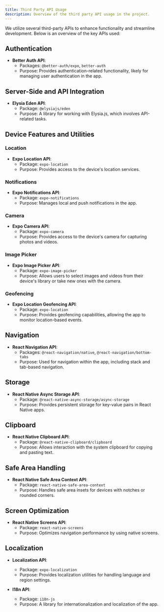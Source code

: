 ---
title: Third Party API Usage
description: Overview of the third party API usage in the project.
---

We utilize several third-party APIs to enhance functionality and streamline development. Below is an overview of the key APIs used:

## Authentication

- **Better Auth API**:
  - Packages: `@better-auth/expo`, `better-auth`
  - Purpose: Provides authentication-related functionality, likely for managing user authentication in the app.

## Server-Side and API Integration

- **Elysia Eden API**:
  - Package: `@elysiajs/eden`
  - Purpose: A library for working with Elysia.js, which involves API-related tasks.

## Device Features and Utilities

### Location

- **Expo Location API**:
  - Package: `expo-location`
  - Purpose: Provides access to the device's location services.

### Notifications

- **Expo Notifications API**:
  - Package: `expo-notifications`
  - Purpose: Manages local and push notifications in the app.

### Camera

- **Expo Camera API**:
  - Package: `expo-camera`
  - Purpose: Provides access to the device's camera for capturing photos and videos.

### Image Picker

- **Expo Image Picker API**:
  - Package: `expo-image-picker`
  - Purpose: Allows users to select images and videos from their device's library or take new ones with the camera.

### Geofencing

- **Expo Location Geofencing API**:
  - Package: `expo-location`
  - Purpose: Provides geofencing capabilities, allowing the app to monitor location-based events.

## Navigation

- **React Navigation API**:
  - Packages: `@react-navigation/native`, `@react-navigation/bottom-tabs`
  - Purpose: Used for navigation within the app, including stack and tab-based navigation.

## Storage

- **React Native Async Storage API**:
  - Package: `@react-native-async-storage/async-storage`
  - Purpose: Provides persistent storage for key-value pairs in React Native apps.

## Clipboard

- **React Native Clipboard API**:
  - Package: `@react-native-clipboard/clipboard`
  - Purpose: Allows interaction with the system clipboard for copying and pasting text.

## Safe Area Handling

- **React Native Safe Area Context API**:
  - Package: `react-native-safe-area-context`
  - Purpose: Handles safe area insets for devices with notches or rounded corners.

## Screen Optimization

- **React Native Screens API**:
  - Package: `react-native-screens`
  - Purpose: Optimizes navigation performance by using native screens.

## Localization

- **Localization API**:

  - Package: `expo-localization`
  - Purpose: Provides localization utilities for handling language and region settings.

- **I18n API**:

  - Package: `i18n-js`
  - Purpose: A library for internationalization and localization of the app.

